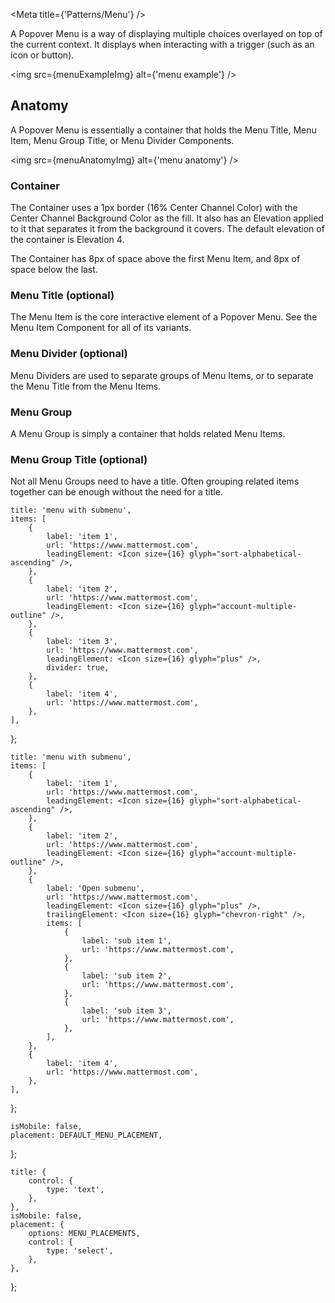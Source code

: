 

<Meta title={'Patterns/Menu'} />

<Title>Popover Menu</Title>

<Subtitle>
    A Popover Menu is a way of displaying multiple choices overlayed on top of the current context.
    It displays when interacting with a trigger (such as an icon or button).
</Subtitle>

<img src={menuExampleImg} alt={'menu example'} />

## Anatomy

A Popover Menu is essentially a container that holds the Menu Title, Menu Item, Menu Group Title, or Menu Divider Components.

<img src={menuAnatomyImg} alt={'menu anatomy'} />

### Container

The Container uses a 1px border (16% Center Channel Color) with the Center Channel Background Color as the fill.
It also has an Elevation applied to it that separates it from the background it covers. The default elevation of the container is Elevation 4.

The Container has 8px of space above the first Menu Item, and 8px of space below the last.

### Menu Title (optional)

The Menu Item is the core interactive element of a Popover Menu. See the Menu Item Component for all of its variants.

### Menu Divider (optional)

Menu Dividers are used to separate groups of Menu Items, or to separate the Menu Title from the Menu Items.

### Menu Group

A Menu Group is simply a container that holds related Menu Items.

### Menu Group Title (optional)

Not all Menu Groups need to have a title. Often grouping related items together can be enough without the need for a title.

    title: 'menu with submenu',
    items: [
        {
            label: 'item 1',
            url: 'https://www.mattermost.com',
            leadingElement: <Icon size={16} glyph="sort-alphabetical-ascending" />,
        },
        {
            label: 'item 2',
            url: 'https://www.mattermost.com',
            leadingElement: <Icon size={16} glyph="account-multiple-outline" />,
        },
        {
            label: 'item 3',
            url: 'https://www.mattermost.com',
            leadingElement: <Icon size={16} glyph="plus" />,
            divider: true,
        },
        {
            label: 'item 4',
            url: 'https://www.mattermost.com',
        },
    ],
};

    title: 'menu with submenu',
    items: [
        {
            label: 'item 1',
            url: 'https://www.mattermost.com',
            leadingElement: <Icon size={16} glyph="sort-alphabetical-ascending" />,
        },
        {
            label: 'item 2',
            url: 'https://www.mattermost.com',
            leadingElement: <Icon size={16} glyph="account-multiple-outline" />,
        },
        {
            label: 'Open submenu',
            url: 'https://www.mattermost.com',
            leadingElement: <Icon size={16} glyph="plus" />,
            trailingElement: <Icon size={16} glyph="chevron-right" />,
            items: [
                {
                    label: 'sub item 1',
                    url: 'https://www.mattermost.com',
                },
                {
                    label: 'sub item 2',
                    url: 'https://www.mattermost.com',
                },
                {
                    label: 'sub item 3',
                    url: 'https://www.mattermost.com',
                },
            ],
        },
        {
            label: 'item 4',
            url: 'https://www.mattermost.com',
        },
    ],
};

    isMobile: false,
    placement: DEFAULT_MENU_PLACEMENT,
};

    title: {
        control: {
            type: 'text',
        },
    },
    isMobile: false,
    placement: {
        options: MENU_PLACEMENTS,
        control: {
            type: 'select',
        },
    },
};

<Canvas hidden>
    <Story name="default" argTypes={menuArgTypes} args={menuArgs}>
        {(args) => {
            const triggerReference = useRef(null);
            const [isVisible, setIsVisible] = useState(false);
            return (
                <>
                    <IconButton
                        ref={triggerReference}
                        icon={'menu'}
                        toggled={isVisible}
                        onClick={() => setIsVisible(!isVisible)}
                    />
                    <Menu
                        data={menuData}
                        isVisible={isVisible}
                        trigger={triggerReference}
                        onClickAway={() => setIsVisible(false)}
                        {...args}
                    />
                </>
            );
        }}
    </Story>
    <Story name="with submenu" argTypes={menuArgTypes} args={menuArgs}>
        {(args) => {
            const triggerReference = useRef(null);
            const [isVisible, setIsVisible] = useState(false);
            return (
                <>
                    <IconButton
                        ref={triggerReference}
                        icon={'menu'}
                        toggled={isVisible}
                        onClick={() => setIsVisible(!isVisible)}
                    />
                    <Menu
                        data={subMenuData}
                        isVisible={isVisible}
                        trigger={triggerReference}
                        onClickAway={() => setIsVisible(false)}
                        {...args}
                    />
                </>
            );
        }}
    </Story>
</Canvas>

